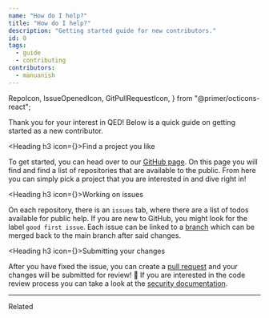 ```yaml
---
name: "How do I help?"
title: "How do I help?"
description: "Getting started guide for new contributors."
id: 0
tags:
  - guide
  - contributing
contributors:
  - manuanish
---
```


  RepoIcon,
  IssueOpenedIcon,
  GitPullRequestIcon,
} from "@primer/octicons-react";

Thank you for your interest in QED! Below is a quick guide on getting started as
a new contributor.

<Heading h3 icon={<RepoIcon size={24} />}>Find a project you like</Heading>

To get started, you can head over to our [GitHub page](https://github.com/orgs/qedhere/repositories).
On this page you will find and find a list of repositories that are available to
the public. From here you can simply pick a project that you
are interested in and dive right in!

<Heading h3 icon={<IssueOpenedIcon size={24} />}>Working on issues</Heading>

On each repository, there is an `issues` tab, where there are a list of todos
available for public help. If you are new to GitHub, you might look for the label
`good first issue`. Each issue can be linked to a [branch](https://docs.github.com/en/pull-requests/collaborating-with-pull-requests/proposing-changes-to-your-work-with-pull-requests/about-branches)
which can be merged back to the main branch after said changes.

<Heading h3 icon={<GitPullRequestIcon size={24} />}>Submitting your changes</Heading>

After you have fixed the issue, you can create a [pull request](https://docs.github.com/en/pull-requests/collaborating-with-pull-requests/proposing-changes-to-your-work-with-pull-requests/about-pull-requests)
and your changes will be submitted for review! 🎉 If you are interested in the code review
process you can take a look at the [security documentation](/docs/security/code-reviews).

---

<Heading h2>Related</Heading>

<Article href="/docs/contributing/code-of-conduct" />
<Article href="/docs/contributing/getting-help" />

